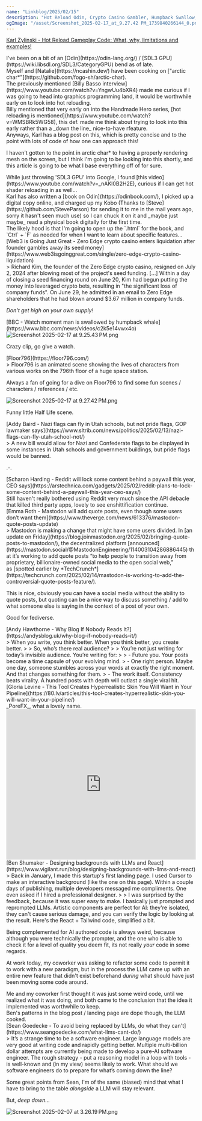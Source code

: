 ```yaml
---
name: "Linkblog/2025/02/15"
description: "Hot Reload Odin, Crypto Casino Gambler, Humpback Swallow, Floor796, Utah Flag Choice, Reddit paywalls, Mastodon quote posts, Why Blog?, PoreFX, Backgrounds with LLMs, do what LLMs can't."
ogImage: "/asset/Screenshot_2025-02-17_at_9.27.42 PM_1739840266144_0.png"
---
```


[Karl Zylinski - Hot Reload Gameplay Code: What, why, limitations and examples!](https://zylinski.se/posts/hot-reload-gameplay-code/)

<div class="ml-[calc(1*1rem)] mb-8">
I've been on a bit of an [Odin](https://odin-lang.org/) / [SDL3 GPU](https://wiki.libsdl.org/SDL3/CategoryGPU) bend as of late.

<div class="ml-[calc(2*1rem)] mb-8">
Myself and [Natalie](https://ncashin.dev/) have been cooking on ["arctic char*"](https://github.com/fogo-sh/arctic-char).

</div>
The previously mentioned [Billy Basso interview](https://www.youtube.com/watch?v=YngwUu4bXR4) made me curious if I was going to head into graphics programming land, it would be worthwhile early on to look into hot reloading.

<div class="ml-[calc(2*1rem)] mb-8">
Billy mentioned that very early on into the Handmade Hero series, [hot reloading is mentioned](https://www.youtube.com/watch?v=WMSBRk5WG58), this def. made me think about trying to look into this early rather than a _down the line_ nice-to-have rfeature.

</div>
Anyways, Karl has a blog post on this, which is pretty concise and to the point with lots of code of how one can approach this!

I haven't gotten to the point in arctic char* to having a properly rendering mesh on the screen, but I think I'm going to be looking into this shortly, and this article is going to be what I base everything off of for sure.

<div class="ml-[calc(2*1rem)] mb-8">
While just throwing 'SDL3 GPU' into Google, I found [this video](https://www.youtube.com/watch?v=_nAKl0B2H2E), curious if I can get hot shader reloading in as well...

</div>
Karl has also written a [book on Odin](https://odinbook.com/), I picked up a digital copy online, and charged up my Kobo (Thanks to [Steve](https://github.com/SteveParson) for sending it to me in the mail years ago, sorry it hasn't seen much use) so I can chuck it on it and _maybe just maybe_ read a physical book digitally for the first time.

<div class="ml-[calc(2*1rem)] mb-8">
The likely hood is that I'm going to open up the `.html` for the book, and `Ctrl` + `F` as needed for when I want to learn about specific features...

</div>
</div>
[Web3 is Going Just Great - Zero Edge crypto casino enters liquidation after founder gambles away its seed money](https://www.web3isgoinggreat.com/single/zero-edge-crypto-casino-liquidation)

<div class="ml-[calc(1*1rem)] mb-8">
> Richard Kim, the founder of the Zero Edge crypto casino, resigned on July 2, 2024 after blowing most of the project's seed funding. [...] Within a day of closing a seed financing round on June 20, Kim had begun putting the money into leveraged crypto bets, resulting in "the significant loss of company funds". On June 29, he admitted in an email to Zero Edge shareholders that he had blown around $3.67 million in company funds.

_Don't get high on your own supply!_

</div>
[BBC - Watch moment man is swallowed by humpback whale](https://www.bbc.com/news/videos/c2k5e14vwx4o)

<div class="ml-[calc(1*1rem)] mb-8">
<Image src='/asset/Screenshot_2025-02-17_at_9.25.43 PM_1739840168726_0.png' alt='Screenshot 2025-02-17 at 9.25.43 PM.png' width={281} height={202} />

Crazy clip, go give a watch.

</div>
[Floor796](https://floor796.com/)

<div class="ml-[calc(1*1rem)] mb-8">
> Floor796 is an animated scene showing the lives of characters from various works on the 796th floor of a huge space station.

Always a fan of going for a dive on Floor796 to find some fun scenes / characters / references / etc.

<Image src='/asset/Screenshot_2025-02-17_at_9.27.42 PM_1739840266144_0.png' alt='Screenshot 2025-02-17 at 9.27.42 PM.png' width={368} height={418} />

Funny little Half Life scene.

</div>
[Addy Baird - Nazi flags can fly in Utah schools, but not pride flags, GOP lawmaker says](https://www.sltrib.com/news/politics/2025/02/13/nazi-flags-can-fly-utah-school-not/)

<div class="ml-[calc(1*1rem)] mb-8">
> A new bill would allow for Nazi and Confederate flags to be displayed in some instances in Utah schools and government buildings, but pride flags would be banned.

.-.

</div>
[Scharon Harding - Reddit will lock some content behind a paywall this year, CEO says](https://arstechnica.com/gadgets/2025/02/reddit-plans-to-lock-some-content-behind-a-paywall-this-year-ceo-says/)

<div class="ml-[calc(1*1rem)] mb-8">
Still haven't really bothered using Reddit very much since the API debacle that killed third party apps, lovely to see enshittification continue.

</div>
[Emma Roth - Mastodon will add quote posts, even though some users don’t want them](https://www.theverge.com/news/613376/mastodon-quote-posts-update)

<div class="ml-[calc(1*1rem)] mb-8">
> Mastodon is making a change that might have some users divided. In [an update on Friday](https://blog.joinmastodon.org/2025/02/bringing-quote-posts-to-mastodon/), the decentralized platform [announced](https://mastodon.social/@MastodonEngineering/114003104286886445) that it’s working to add quote posts “to help people to transition away from proprietary, billionaire-owned social media to the open social web,” as [spotted earlier by *TechCrunch*](https://techcrunch.com/2025/02/14/mastodon-is-working-to-add-the-controversial-quote-posts-feature/).

This is nice, obviously you can have a social media without the ability to quote posts, but quoting can be a nice way to discuss something / add to what someone else is saying in the context of a post of your own.

Good for fediverse.

</div>
[Andy Hawthorne - Why Blog If Nobody Reads It?](https://andysblog.uk/why-blog-if-nobody-reads-it/)

<div class="ml-[calc(1*1rem)] mb-8">
> When you write, you think better. When you think better, you create better.
>
> So, who’s there real audience?
>
> You’re not just writing for today’s invisible audience. You’re writing for:
>
> - Future you. Your posts become a time capsule of your evolving mind.
> - One right person. Maybe one day, someone stumbles across your words at exactly the right moment. And that changes something for them.
> - The work itself. Consistency beats virality. A hundred posts with depth will outlast a single viral hit.

</div>
[Gloria Levine - This Tool Creates Hyperrealistic Skin You Will Want in Your Pipeline](https://80.lv/articles/this-tool-creates-hyperrealistic-skin-you-will-want-in-your-pipeline/)

<div class="ml-[calc(1*1rem)] mb-8">
_PoreFX_, what a lovely name.

<iframe
    class="my-2"
    width="100%"
    height="400"
    src="https://www.youtube.com/embed/SWEZDD8akp8"
    frameborder="0"
    allow="accelerometer; autoplay; clipboard-write; encrypted-media; gyroscope; picture-in-picture"
    allowfullscreen
></iframe>

</div>
[Ben Shumaker - Designing backgrounds with LLMs and React](https://www.vigilant.run/blog/designing-backgrounds-with-llms-and-react)

<div class="ml-[calc(1*1rem)] mb-8">
> Back in January, I made this startup's first landing page. I used Cursor to make an interactive background (like the one on this page). Within a couple days of publishing, multiple developers messaged me compliments. One even asked if I hired a professional designer.
>
> I was surprised by the feedback, because it was super easy to make. I basically just prompted and reprompted LLMs. Artistic components are perfect for AI: they're isolated, they can't cause serious damage, and you can verify the logic by looking at the result. Here's the React + Tailwind code, simplified a bit.

Being complemented for AI authored code is always weird, because although you were technically the prompter, and the one who is able to check it for a level of quality you deem fit, its not really _your_ code in some regards.

At work today, my coworker was asking to refactor some code to permit it to work with a new paradigm, but in the process the LLM came up with an entire new feature that didn't exist beforehand _during_ what should have just been moving some code around.

<div class="ml-[calc(2*1rem)] mb-8">
Me and my coworker first thought it was just some weird code, until we realized what it was doing, and both came to the conclusion that the idea it implemented was worthwhile to keep.

</div>
Ben's patterns in the blog post / landing page are dope though, the LLM cooked.

</div>
[Sean Goedecke - To avoid being replaced by LLMs, do what they can't](https://www.seangoedecke.com/what-llms-cant-do/)

<div class="ml-[calc(1*1rem)] mb-8">
> It’s a strange time to be a software engineer. Large language models are very good at writing code and rapidly getting better. Multiple multi-billion dollar attempts are currently being made to develop a pure-AI software engineer. The rough strategy - put a reasoning model in a loop with tools - is well-known and (in my view) seems likely to work. What should we software engineers do to prepare for what’s coming down the line?

Some great points from Sean, I'm of the same (biased) mind that what I have to bring to the table _alongside_ a LLM will stay relevant.

<div class="w-full h-4"></div>

But, _deep down..._

<Image src='/asset/Screenshot_2025-02-07_at_3.26.19 PM_1738954582892_0.png' alt='Screenshot 2025-02-07 at 3.26.19 PM.png' width={522} height={115} />

</div>
